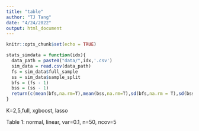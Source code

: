 ```yaml
---
title: "table"
author: "TJ Tang"
date: "4/24/2022"
output: html_document
---
```


```r
knitr::opts_chunk$set(echo = TRUE)
```

```r
stats_simdata = function(idx){
  data_path = paste0("data/",idx,'.csv')
  sim_data = read.csv(data_path)
  fs = sim_data$full_sample
  ss = sim_data$sample_split
  bfs = (fs - 1) 
  bss = (ss - 1) 
  return(c(mean(bfs,na.rm=T),mean(bss,na.rm=T),sd(bfs,na.rm = T),sd(bss,na.rm = T)))
}
```

K=2,5,full, xgboost, lasso

Table 1: normal, linear, var=0.1, n=50, ncov=5






